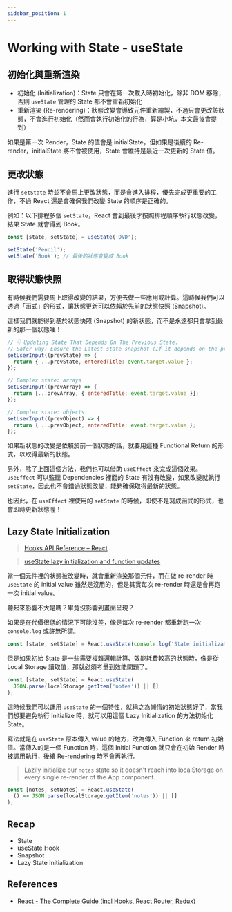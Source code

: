 ```yaml
---
sidebar_position: 1
---
```


# Working with State - useState

## 初始化與重新渲染

- 初始化 (Initialization)：State 只會在第一次載入時初始化，除非 DOM 移除，否則 `useState` 管理的 State 都不會重新初始化
- 重新渲染 (Re-rendering)：狀態改變會導致元件重新繪製，不過只會更改該狀態，不會進行初始化（然而會執行初始化的行為，算是小坑，本文最後會提到）

如果是第一次 Render，State 的值會是 initialState，但如果是後續的 Re-render，initialState 將不會被使用，State 會維持是最近一次更新的 State 值。

## 更改狀態

進行 `setState` 時並不會馬上更改狀態，而是會進入排程，優先完成更重要的工作，不過 React 還是會確保我們改變 State 的順序是正確的。

例如：以下排程多個 `setState`，React 會到最後才按照排程順序執行狀態改變，結果 State 就會得到 Book。

```jsx
const [state, setState] = useState('DVD');

setState('Pencil');
setState('Book'); // 最後的狀態會變成 Book
```

## 取得狀態快照

有時候我們需要馬上取得改變的結果，方便去做一些應用或計算。這時候我們可以透過「函式」的形式，讓狀態更新可以依賴於先前的狀態快照 (Snapshot)。

這樣我們就能得到基於狀態快照 (Snapshot) 的新狀態，而不是永遠都只會拿到最新的那一個狀態哩！

```jsx
// 👇 Updating State That Depends On The Previous State.
// Safer way: Ensure the Latest state snapshot (If it depends on the previous state)
setUserInput((prevState) => {
  return { ...prevState, enteredTitle: event.target.value };
});

// Complex state: arrays
setUserInput((prevArray) => {
  return [...prevArray, { enteredTitle: event.target.value }];
});

// Complex state: objects
setUserInput((prevObject) => {
  return { ...prevObject, enteredTitle: event.target.value };
});
```

如果新狀態的改變是依賴於前一個狀態的話，就要用這種 Functional Return 的形式，以取得最新的狀態。

另外，除了上面這個方法，我們也可以借助 `useEffect` 來完成這個效果。`useEffect` 可以監聽 Dependencies 裡面的 State 有沒有改變，如果改變就執行 `setState`，因此也不會錯過狀態改變，能夠確保取得最新的狀態。

也因此，在 `useEffect` 裡使用的 `setState` 的時候，即使不是寫成函式的形式，也會即時更新狀態喔！

## Lazy State Initialization

> [Hooks API Reference – React](https://reactjs.org/docs/hooks-reference.html#lazy-initial-state)

> [useState lazy initialization and function updates](https://kentcdodds.com/blog/use-state-lazy-initialization-and-function-updates#usestate-lazy-initialization)

當一個元件裡的狀態被改變時，就會重新渲染那個元件，而在做 re-render 時 `useState` 的 initial value 雖然是沒用的，但是其實每次 re-render 時還是會再跑一次 initial value。

聽起來影響不大是嗎？畢竟沒影響到畫面呈現？

如果是在代價很低的情況下可能沒差，像是每次 re-render 都重新跑一次 `console.log` 或許無所謂。

```jsx
const [state, setState] = React.useState(console.log('State initialization'));
```

但是如果初始 State 是一些需要複雜邏輯計算、效能耗費較高的狀態時，像是從 Local Storage 讀取值，那就必須考量到效能問題了。

```jsx
const [state, setState] = React.useState(
  JSON.parse(localStorage.getItem('notes')) || []
);
```

這時候我們可以運用 `useState` 的一個特性，就稱之為懶惰的初始狀態好了，當我們想要避免執行 Initialize 時，就可以用這個 Lazy Initialization 的方法初始化 State。

寫法就是在 `useState` 原本傳入 value 的地方，改為傳入 Function 來 return 初始值。當傳入的是一個 Function 時，這個 Initial Function 就只會在初始 Render 時被調用執行，後續 Re-rendering 時不會再執行。

> Lazily initialize our `notes` state so it doesn't reach into localStorage on every single re-render of the App component.

```jsx
const [notes, setNotes] = React.useState(
  () => JSON.parse(localStorage.getItem('notes')) || []
);
```

## Recap

- State
- useState Hook
- Snapshot
- Lazy State Initialization

## References

- [React - The Complete Guide (incl Hooks, React Router, Redux)](https://www.udemy.com/course/react-the-complete-guide-incl-redux/)

```

```

